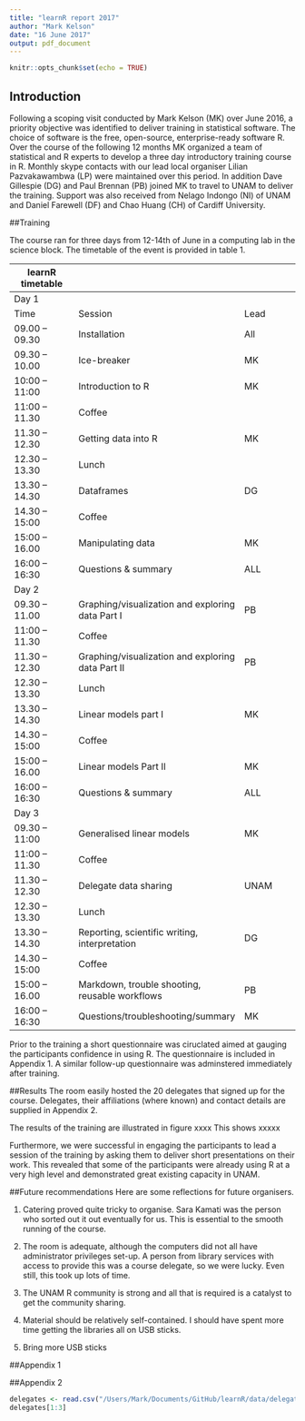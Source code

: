 ```yaml
---
title: "learnR report 2017"
author: "Mark Kelson"
date: "16 June 2017"
output: pdf_document
---
```


```r
knitr::opts_chunk$set(echo = TRUE)
```

## Introduction

Following a scoping visit conducted by Mark Kelson (MK) over June 2016, a priority objective was identified to deliver training in statistical software. The choice of software is the free, open-source, enterprise-ready software R. Over the course of the following 12 months MK organized a team of statistical and R experts to develop a three day introductory training course in R. Monthly skype contacts with our lead local organiser Lilian Pazvakawambwa (LP) were maintained over this period. In addition Dave Gillespie (DG) and Paul Brennan (PB) joined MK to travel to UNAM to deliver the training. Support was also received from Nelago Indongo (NI) of UNAM and Daniel Farewell (DF) and Chao Huang (CH) of Cardiff University.

##Training

The course ran for three days from 12-14th of June in a computing lab in the science block. 
The timetable of the event is provided in table 1. 


learnR timetable||
-----|------|-----
Day 1 ||
 Time |	Session|	Lead
09.00 – 09.30|	Installation |	All
09.30 – 10.00|	Ice-breaker	|MK
10:00 – 11:00|	Introduction to R|	MK
11:00 – 11.30|	Coffee	|
11.30 – 12.30|	Getting data into R|	MK
12.30 – 13.30|	Lunch	|
13.30 – 14.30|	Dataframes	|DG
14.30 – 15:00|	Coffee	|
15:00 – 16.00|	Manipulating data|	MK
16:00 – 16:30|	Questions & summary|	ALL
Day 2 | |
09.30 – 11.00|	Graphing/visualization and exploring data Part I	|PB
11:00 – 11.30|	Coffee	
11.30 – 12.30|	Graphing/visualization and exploring data Part II|	PB
12.30 – 13.30|	Lunch	|
13.30 – 14.30|	Linear models part I	|MK
14.30 – 15:00|	Coffee	|
15:00 – 16.00|	Linear models Part II|	MK
16:00 – 16:30|	Questions & summary	|ALL
Day 3 ||
09.30 – 11:00|	Generalised linear models|	MK
11:00 – 11.30|	Coffee	
11.30 – 12.30|	Delegate data sharing	|UNAM 
12.30 – 13.30|	Lunch	
13.30 – 14.30|	Reporting, scientific writing, interpretation|	DG
14.30 – 15:00|	Coffee	
15:00 – 16.00|	Markdown, trouble shooting, reusable workflows|	PB
16:00 – 16:30|	Questions/troubleshooting/summary	|MK

Prior to the training a short questionnaire was ciruclated aimed at gauging the participants confidence in using R. The questionnaire is included in Appendix 1. A similar follow-up questionnaire was adminstered immediately after training.

##Results
The room easily hosted the 20 delegates that signed up for the course. Delegates, their affiliations (where known) and contact details are supplied in Appendix 2. 

The results of the training are illustrated in figure xxxx
This shows xxxxx

Furthermore, we were successful in engaging the participants to lead a session of the training by asking them to deliver short presentations on their work. This revealed that some of the participants were already using R at a very high level and demonstrated great existing capacity in UNAM. 

##Future recommendations
Here are some reflections for future organisers. 

1. Catering proved quite tricky to organise. Sara Kamati was the person who sorted out it out eventually for us. This is essential to the smooth running of the course. 

2. The room is adequate, although the computers did not all have administrator privileges set-up. A person from library services with access to provide this was a course delegate, so we were lucky. Even still, this took up lots of time.

3. The UNAM R community is strong and all that is required is a catalyst to get the community sharing.

4. Material should be relatively self-contained. I should have spent more time getting the libraries all on USB sticks.

5. Bring more USB sticks



##Appendix 1

##Appendix 2
```r
delegates <- read.csv("/Users/Mark/Documents/GitHub/learnR/data/delegates.csv")
delegates[1:3]
```

